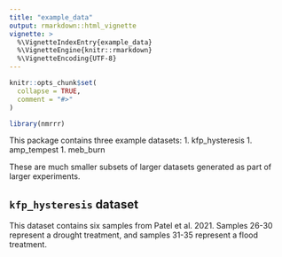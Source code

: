 ```yaml
---
title: "example_data"
output: rmarkdown::html_vignette
vignette: >
  %\VignetteIndexEntry{example_data}
  %\VignetteEngine{knitr::rmarkdown}
  %\VignetteEncoding{UTF-8}
---
```


```r
knitr::opts_chunk$set(
  collapse = TRUE,
  comment = "#>"
)
```

```r
library(nmrrr)
```

This package contains three example datasets:
1. kfp_hysteresis
1. amp_tempest
1. meb_burn

These are much smaller subsets of larger datasets generated as part of larger experiments.


## `kfp_hysteresis` dataset

This dataset contains six samples from Patel et al. 2021.
Samples 26-30 represent a drought treatment, and samples 31-35 represent a flood treatment.



